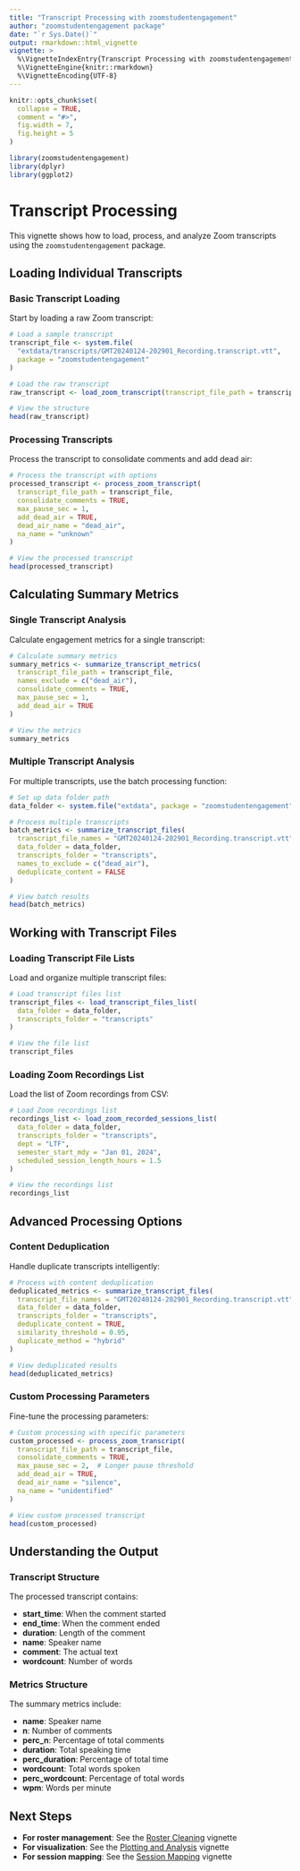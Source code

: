 ```yaml
---
title: "Transcript Processing with zoomstudentengagement"
author: "zoomstudentengagement package"
date: "`r Sys.Date()`"
output: rmarkdown::html_vignette
vignette: >
  %\VignetteIndexEntry{Transcript Processing with zoomstudentengagement}
  %\VignetteEngine{knitr::rmarkdown}
  %\VignetteEncoding{UTF-8}
---
```


```r
knitr::opts_chunk$set(
  collapse = TRUE,
  comment = "#>",
  fig.width = 7,
  fig.height = 5
)
```

```r
library(zoomstudentengagement)
library(dplyr)
library(ggplot2)
```

# Transcript Processing

This vignette shows how to load, process, and analyze Zoom transcripts using the `zoomstudentengagement` package.

## Loading Individual Transcripts

### Basic Transcript Loading

Start by loading a raw Zoom transcript:

```r
# Load a sample transcript
transcript_file <- system.file(
  "extdata/transcripts/GMT20240124-202901_Recording.transcript.vtt",
  package = "zoomstudentengagement"
)

# Load the raw transcript
raw_transcript <- load_zoom_transcript(transcript_file_path = transcript_file)

# View the structure
head(raw_transcript)
```

### Processing Transcripts

Process the transcript to consolidate comments and add dead air:

```r
# Process the transcript with options
processed_transcript <- process_zoom_transcript(
  transcript_file_path = transcript_file,
  consolidate_comments = TRUE,
  max_pause_sec = 1,
  add_dead_air = TRUE,
  dead_air_name = "dead_air",
  na_name = "unknown"
)

# View the processed transcript
head(processed_transcript)
```

## Calculating Summary Metrics

### Single Transcript Analysis

Calculate engagement metrics for a single transcript:

```r
# Calculate summary metrics
summary_metrics <- summarize_transcript_metrics(
  transcript_file_path = transcript_file,
  names_exclude = c("dead_air"),
  consolidate_comments = TRUE,
  max_pause_sec = 1,
  add_dead_air = TRUE
)

# View the metrics
summary_metrics
```

### Multiple Transcript Analysis

For multiple transcripts, use the batch processing function:

```r
# Set up data folder path
data_folder <- system.file("extdata", package = "zoomstudentengagement")

# Process multiple transcripts
batch_metrics <- summarize_transcript_files(
  transcript_file_names = "GMT20240124-202901_Recording.transcript.vtt",
  data_folder = data_folder,
  transcripts_folder = "transcripts",
  names_to_exclude = c("dead_air"),
  deduplicate_content = FALSE
)

# View batch results
head(batch_metrics)
```

## Working with Transcript Files

### Loading Transcript File Lists

Load and organize multiple transcript files:

```r
# Load transcript files list
transcript_files <- load_transcript_files_list(
  data_folder = data_folder,
  transcripts_folder = "transcripts"
)

# View the file list
transcript_files
```

### Loading Zoom Recordings List

Load the list of Zoom recordings from CSV:

```r
# Load Zoom recordings list
recordings_list <- load_zoom_recorded_sessions_list(
  data_folder = data_folder,
  transcripts_folder = "transcripts",
  dept = "LTF",
  semester_start_mdy = "Jan 01, 2024",
  scheduled_session_length_hours = 1.5
)

# View the recordings list
recordings_list
```

## Advanced Processing Options

### Content Deduplication

Handle duplicate transcripts intelligently:

```r
# Process with content deduplication
deduplicated_metrics <- summarize_transcript_files(
  transcript_file_names = "GMT20240124-202901_Recording.transcript.vtt",
  data_folder = data_folder,
  transcripts_folder = "transcripts",
  deduplicate_content = TRUE,
  similarity_threshold = 0.95,
  duplicate_method = "hybrid"
)

# View deduplicated results
head(deduplicated_metrics)
```

### Custom Processing Parameters

Fine-tune the processing parameters:

```r
# Custom processing with specific parameters
custom_processed <- process_zoom_transcript(
  transcript_file_path = transcript_file,
  consolidate_comments = TRUE,
  max_pause_sec = 2,  # Longer pause threshold
  add_dead_air = TRUE,
  dead_air_name = "silence",
  na_name = "unidentified"
)

# View custom processed transcript
head(custom_processed)
```

## Understanding the Output

### Transcript Structure

The processed transcript contains:

- **start_time**: When the comment started
- **end_time**: When the comment ended  
- **duration**: Length of the comment
- **name**: Speaker name
- **comment**: The actual text
- **wordcount**: Number of words

### Metrics Structure

The summary metrics include:

- **name**: Speaker name
- **n**: Number of comments
- **perc_n**: Percentage of total comments
- **duration**: Total speaking time
- **perc_duration**: Percentage of total time
- **wordcount**: Total words spoken
- **perc_wordcount**: Percentage of total words
- **wpm**: Words per minute

## Next Steps

- **For roster management**: See the [Roster Cleaning](roster-cleaning.html) vignette
- **For visualization**: See the [Plotting and Analysis](plotting.html) vignette
- **For session mapping**: See the [Session Mapping](session-mapping.html) vignette 